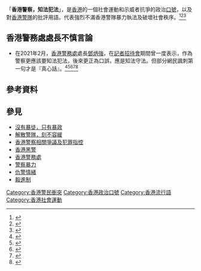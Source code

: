 「'''香港警察，知法犯法'''」，是[[香港|香港]]的一個社會運動和示威者抗爭的政治[[口號|口號]]，以及對[[香港警隊|香港警隊]]的批評用語。代表強烈不滿香港警隊暴力執法及破壞社會秩序。<ref>{{Cite web|title=香港警察：港人眼裏的「黑警」，大陸人心目中的「英雄」|url=https://www.bbc.com/zhongwen/trad/chinese-news-49366702|date=2019-08-17|work=BBC|language=zh-tw|access-date=2021-03-21|archive-date=2020-02-21|archive-url=https://web.archive.org/web/20200221005923/https://www.bbc.com/zhongwen/trad/chinese-news-49366702|dead-url=no}}</ref><ref>{{Cite web|title=香港警察，知法犯法，卑鄙無恥，下流賤格|url=https://www.hkcnews.com/article/23251/831%E8%AD%A6%E5%AF%9F%E5%A4%AA%E5%AD%90%E7%AB%99%E6%89%93%E4%BA%BA-%E8%AD%A6%E5%AF%9F%E6%89%AE%E7%A4%BA%E5%A8%81%E8%80%85-%E9%80%83%E7%8A%AF%E6%A2%9D%E4%BE%8B-23251/%E9%A6%99%E6%B8%AF%E8%AD%A6%E5%AF%9F%EF%BC%8C%E7%9F%A5%E6%B3%95%E7%8A%AF%E6%B3%95%EF%BC%8C%E5%8D%91%E9%84%99%E7%84%A1%E6%81%A5%EF%BC%8C%E4%B8%8B%E6%B5%81%E8%B3%A4%E6%A0%BC|date=2019-09-01|work=眾新聞|language=zh-tw|access-date=2021-03-21|archive-date=2021-01-22|archive-url=https://web.archive.org/web/20210122035758/https://www.hkcnews.com/article/23251/831%E8%AD%A6%E5%AF%9F%E5%A4%AA%E5%AD%90%E7%AB%99%E6%89%93%E4%BA%BA-%E8%AD%A6%E5%AF%9F%E6%89%AE%E7%A4%BA%E5%A8%81%E8%80%85-%E9%80%83%E7%8A%AF%E6%A2%9D%E4%BE%8B-23251/%E9%A6%99%E6%B8%AF%E8%AD%A6%E5%AF%9F%EF%BC%8C%E7%9F%A5%E6%B3%95%E7%8A%AF%E6%B3%95%EF%BC%8C%E5%8D%91%E9%84%99%E7%84%A1%E6%81%A5%EF%BC%8C%E4%B8%8B%E6%B5%81%E8%B3%A4%E6%A0%BC|dead-url=no}}</ref><ref>{{Cite web|title=【知法犯法】警隊濫權濫捕摧毀市民信心 議員：警隊敗壞有目共睹|url=https://hk.appledaily.com/breaking/20200509/TN4X5LOIQTSMG77J5IOBYPRSVU/|date=2020-05-09|work=Apple Daily HK|language=zh-tw|access-date=2021-03-21|archive-date=2021-06-21|archive-url=https://web.archive.org/web/20210621163631/https://hk.appledaily.com/breaking/20200509/TN4X5LOIQTSMG77J5IOBYPRSVU/|dead-url=no}}</ref>

==香港警務處處長不慎言論==
* 在2021年2月，[[香港警務處|香港警務處]]處長[[鄧炳強|鄧炳強]]，在[[記者招待會|記者招待會]]期間曾一度表示，作為警察更應該要知法犯法，後來更正為口誤，應是知法守法。但部分網民諷刺第一句才是『真心話』。<ref>{{Cite web|title=影片曝光！香港警務處長脫口：警察更需「知法犯法」|url=https://news.ltn.com.tw/news/world/breakingnews/3431498|date=2021-02-03|work=自由時報電子報|language=zh-tw|access-date=2021-03-21|archive-date=2021-02-13|archive-url=https://web.archive.org/web/20210213075826/https://news.ltn.com.tw/news/world/breakingnews/3431498|dead-url=no}}</ref><ref>{{Cite web|title=失言？ 香港警務處長脫口「警更需知法犯法」 網抨擊：終於承認|url=https://tw.news.yahoo.com/%E5%A4%B1%E8%A8%80-%E9%A6%99%E6%B8%AF%E8%AD%A6%E5%8B%99%E8%99%95%E9%95%B7%E8%84%AB%E5%8F%A3-%E8%AD%A6%E6%9B%B4%E9%9C%80%E7%9F%A5%E6%B3%95%E7%8A%AF%E6%B3%95-%E7%B6%B2%E6%8A%A8%E6%93%8A-%E7%B5%82%E6%96%BC%E6%89%BF%E8%AA%8D-091718275.html|date=2021-02-03|work=YAHOO TAIWAN|language=zh-tw|access-date=2021-03-21|archive-date=2021-03-03|archive-url=https://web.archive.org/web/20210303001730/https://tw.news.yahoo.com/%E5%A4%B1%E8%A8%80-%E9%A6%99%E6%B8%AF%E8%AD%A6%E5%8B%99%E8%99%95%E9%95%B7%E8%84%AB%E5%8F%A3-%E8%AD%A6%E6%9B%B4%E9%9C%80%E7%9F%A5%E6%B3%95%E7%8A%AF%E6%B3%95-%E7%B6%B2%E6%8A%A8%E6%93%8A-%E7%B5%82%E6%96%BC%E6%89%BF%E8%AA%8D-091718275.html|dead-url=no}}</ref><ref>{{Cite web|title=去年 45 警涉刑事被捕　升近 9 成　鄧炳強一度口誤稱警察需「知法犯法」|url=https://www.thestandnews.com/politics/%E5%8E%BB%E5%B9%B4-45-%E8%AD%A6%E6%B6%89%E5%88%91%E4%BA%8B%E8%A2%AB%E6%8D%95-%E5%8D%87%E8%BF%91-9-%E6%88%90-%E9%84%A7%E7%82%B3%E5%BC%B7%E4%B8%80%E5%BA%A6%E5%8F%A3%E8%AA%A4%E7%A8%B1%E8%AD%A6%E5%AF%9F%E9%9C%80-%E7%9F%A5%E6%B3%95%E7%8A%AF%E6%B3%95/|date=2021-02-03|work=立場新聞|language=zh-tw|access-date=2021-03-21|archive-date=2021-02-23|archive-url=https://web.archive.org/web/20210223092140/https://www.thestandnews.com/politics/%E5%8E%BB%E5%B9%B4-45-%E8%AD%A6%E6%B6%89%E5%88%91%E4%BA%8B%E8%A2%AB%E6%8D%95-%E5%8D%87%E8%BF%91-9-%E6%88%90-%E9%84%A7%E7%82%B3%E5%BC%B7%E4%B8%80%E5%BA%A6%E5%8F%A3%E8%AA%A4%E7%A8%B1%E8%AD%A6%E5%AF%9F%E9%9C%80-%E7%9F%A5%E6%B3%95%E7%8A%AF%E6%B3%95/|dead-url=no}}</ref><ref>{{Cite web|title=「作為警察更需要知法犯法」|url=https://hk.appledaily.com/local/20210203/FIHFXSQ3GRAY3AJM7DMWNKCHRQ/|date=2021-02-03|work=Apple Daily|language=zh-tw|access-date=2021-03-21|archive-date=2021-06-21|archive-url=https://web.archive.org/web/20210621185327/https://hk.appledaily.com/local/20210203/FIHFXSQ3GRAY3AJM7DMWNKCHRQ/|dead-url=no}}</ref><ref>{{Cite web|title=警隊年結｜去年45名警員被捕按年急增88%　鄧炳強︰罪加一等|url=https://www.hk01.com/%E7%A4%BE%E6%9C%83%E6%96%B0%E8%81%9E/582628/%E8%AD%A6%E9%9A%8A%E5%B9%B4%E7%B5%90-%E5%8E%BB%E5%B9%B445%E5%90%8D%E8%AD%A6%E5%93%A1%E8%A2%AB%E6%8D%95%E6%8C%89%E5%B9%B4%E6%80%A5%E5%A2%9E88-%E9%84%A7%E7%82%B3%E5%BC%B7-%E7%BD%AA%E5%8A%A0%E4%B8%80%E7%AD%89|date=2021-02-03|work=HK01|language=zh-tw|quote=鄧炳強曾表示「任何一個違法嘅人，特別係警察呢，我哋一定會採取行動，作為警察係更加需要知道『知法犯法』。」及後澄清是口誤，強調警員更應「知法守法」。|access-date=2021-03-21|archive-date=2021-04-22|archive-url=https://web.archive.org/web/20210422024529/https://www.hk01.com/%E7%A4%BE%E6%9C%83%E6%96%B0%E8%81%9E/582628/%E8%AD%A6%E9%9A%8A%E5%B9%B4%E7%B5%90-%E5%8E%BB%E5%B9%B445%E5%90%8D%E8%AD%A6%E5%93%A1%E8%A2%AB%E6%8D%95%E6%8C%89%E5%B9%B4%E6%80%A5%E5%A2%9E88-%E9%84%A7%E7%82%B3%E5%BC%B7-%E7%BD%AA%E5%8A%A0%E4%B8%80%E7%AD%89|dead-url=no}}</ref>

==參考資料==
{{Reflist}}

==參見==
* [[沒有暴徒，只有暴政|沒有暴徒，只有暴政]]
* [[解散警隊，刻不容緩|解散警隊，刻不容緩]]
* [[香港警察相關爭議及犯罪指控|香港警察相關爭議及犯罪指控]]
* [[香港黑警|香港黑警]]
* [[香港警務處|香港警務處]]
* [[警察暴力|警察暴力]]
* [[仇警情緒|仇警情緒]]
* [[毅進制|毅進制]]

[[Category:香港警民衝突|Category:香港警民衝突]]
[[Category:香港政治口號|Category:香港政治口號]]
[[Category:香港流行語|Category:香港流行語]]
[[Category:香港社會運動|Category:香港社會運動]]